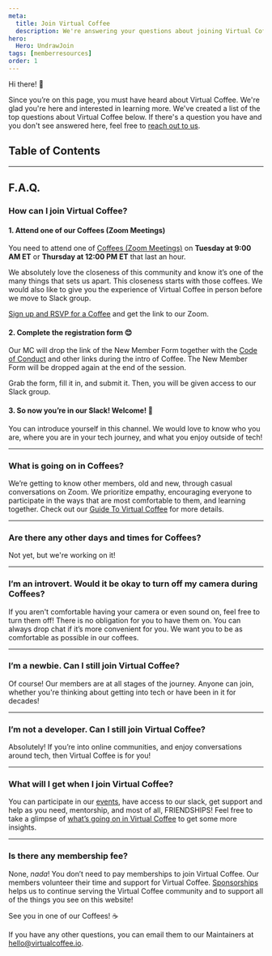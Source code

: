 ```yaml
---
meta:
  title: Join Virtual Coffee
  description: We're answering your questions about joining Virtual Coffee!
hero:
  Hero: UndrawJoin
tags: [memberresources]
order: 1
---
```



<TextContainer background="light" showBackToTopLink={false}>

Hi there! 👋

<LeadText>

Since you’re on this page, you must have heard about Virtual Coffee. We're glad you're here and interested in learning more. We've created a list of the top questions about Virtual Coffee below. If there's a question you have and you don't see answered here, feel free to <a href="mailto:hello@virtualcoffee.io">reach out to us</a>.

</LeadText>

</TextContainer>

## Table of Contents

<TextContainer>

---

## F.A.Q.

### How can I join Virtual Coffee?

#### 1. Attend one of our Coffees (Zoom Meetings)

<LeadText>

You need to attend one of [Coffees (Zoom Meetings)](</resources/virtual-coffee/guide-to-vc/#coffees-(zoom-meetings)>) on **Tuesday at 9:00 AM ET** or **Thursday at 12:00 PM ET** that last an hour.

</LeadText>

We absolutely love the closeness of this community and know it’s one of the many things that sets us apart. This closeness starts with those coffees.
We would also like to give you the experience of Virtual Coffee in person before we move to Slack group.

[Sign up and RSVP for a Coffee](https://meetingplace.io/virtual-coffee) and get the link to our Zoom.

#### 2. Complete the registration form 😊

Our MC will drop the link of the New Member Form together with the [Code of Conduct](/code-of-conduct/) and other links during the intro of Coffee. The New Member Form will be dropped again at the end of the session.

Grab the form, fill it in, and submit it. Then, you will be given access to our Slack group.

#### 3. So now you’re in our Slack! Welcome! 👋

You can introduce yourself in this channel. We would love to know who you are, where you are in your tech journey, and what you enjoy outside of tech!

---

### What is going on in Coffees?

We’re getting to know other members, old and new, through casual conversations on Zoom. We prioritize empathy, encouraging everyone to participate in the ways that are most comfortable to them, and learning together.
Check out our [Guide To Virtual Coffee](/resources/virtual-coffee/guide-to-vc/) for more details.

---

### Are there any other days and times for Coffees?

Not yet, but we're working on it!

---

### I’m an introvert. Would it be okay to turn off my camera during Coffees?

If you aren't comfortable having your camera or even sound on, feel free to turn them off! There is no obligation for you to have them on. You can always drop chat if it’s more convenient for you. We want you to be as comfortable as possible in our coffees.

---

### I’m a newbie. Can I still join Virtual Coffee?

Of course! Our members are at all stages of the journey. Anyone can join, whether you're thinking about getting into tech or have been in it for decades!

---

### I’m not a developer. Can I still join Virtual Coffee?

Absolutely! If you’re into online communities, and enjoy conversations around tech, then Virtual Coffee is for you!

---

### What will I get when I join Virtual Coffee?

You can participate in our [events](/events), have access to our slack, get support and help as you need, mentorship, and most of all, FRIENDSHIPS!
Feel free to take a glimpse of [what’s going on in Virtual Coffee](/resources/virtual-coffee/guide-to-vc/#what-to-expect-in-virtual-coffee) to get some more insights.

---

### Is there any membership fee?

None, _nada_! You don’t need to pay memberships to join Virtual Coffee.
Our members volunteer their time and support for Virtual Coffee.
[Sponsorships](https://github.com/sponsors/Virtual-Coffee) helps us to continue serving the Virtual Coffee community and to support all of the things you see on this website!

</TextContainer>

<TextContainer background="light">

See you in one of our Coffees! ☕

If you have any other questions, you can email them to our Maintainers at hello@virtualcoffee.io.

</TextContainer>
